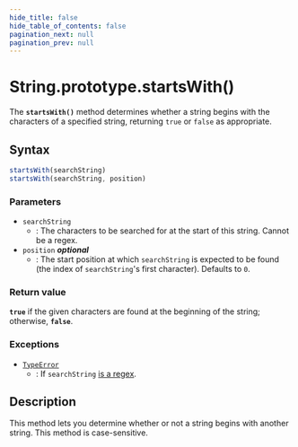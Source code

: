 ```yaml
---
hide_title: false
hide_table_of_contents: false
pagination_next: null
pagination_prev: null
---
```

# String.prototype.startsWith()

The **`startsWith()`** method determines whether a string begins with the characters of a specified string, returning `true` or `false` as appropriate.

## Syntax

```js
startsWith(searchString)
startsWith(searchString, position)
```

### Parameters

- `searchString`
  - : The characters to be searched for at the start of this string. Cannot be a regex.
- `position` _**optional**_
  - : The start position at which `searchString` is expected to be found (the index of `searchString`'s first character). Defaults to `0`.

### Return value

**`true`** if the given characters are found at the beginning of the string; otherwise, **`false`**.

### Exceptions

- [`TypeError`](../../../globals/TypeError/TypeError.md)
  - : If `searchString` [is a regex](https://developer.mozilla.org/docs/Web/JavaScript/Reference/Global_Objects/RegExp#special_handling_for_regexes).

## Description

This method lets you determine whether or not a string begins with another string. This method is case-sensitive.
